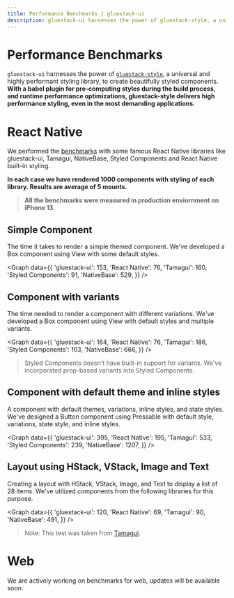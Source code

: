 ```yaml
---
title: Performance Benchmarks | gluestack-ui
description: gluestack-ui harnesses the power of gluestack-style, a universal and highly performant styling library, to create beautifully styled components. With a babel plugin for pre-computing styles during the build process, and runtime performance optimizations, gluestack-style delivers high performance styling, even in the most demanding applications.
---
```



<Meta title="Performance/Benchmarks" />

# Performance Benchmarks

`gluestack-ui` harnesses the power of [`gluestack-style`](https://style.gluestack.io), a universal and highly performant styling library, to create beautifully styled components. **With a babel plugin for pre-computing styles during the build process, and runtime performance optimizations, gluestack-style delivers high performance styling, even in the most demanding applications.**

# React Native

We performed the [benchmarks](https://github.com/gluestack/gluestack-ui-benchmarks) with some famous React Native libraries like gluestack-ui, Tamagui, NativeBase, Styled Components and React Native built-in styling.

**In each case we have rendered 1000 components with styling of each library. Results are average of 5 mounts.**

> **All the benchmarks were measured in production enviornment on iPhone 13.**

## Simple Component

The time it takes to render a simple themed component. We've developed a Box component using View with some default styles.

<Graph
  data={{
    'gluestack-ui': 153,
    'React Native': 76,
    'Tamagui': 160,
    'Styled Components': 91,
    'NativeBase': 529,
  }}
/>

## Component with variants

The time needed to render a component with different variations. We've developed a Box component using View with default styles and multiple variants.

<Graph
  data={{
    'gluestack-ui': 164,
    'React Native': 76,
    'Tamagui': 186,
    'Styled Components': 103,
    'NativeBase': 666,
  }}
/>

> Styled Components doesn't have built-in support for variants. We've incorporated prop-based variants into Styled Components.

## Component with default theme and inline styles

A component with default themes, variations, inline styles, and state styles. We've designed a Button component using Pressable with default style, variations, state style, and inline styles.

<Graph
  data={{
    'gluestack-ui': 395,
    'React Native': 195,
    'Tamagui': 533,
    'Styled Components': 239,
    'NativeBase': 1207,
  }}
/>

## Layout using HStack, VStack, Image and Text

Creating a layout with HStack, VStack, Image, and Text to display a list of 28 items. We've utilized components from the following libraries for this purpose.

<Graph
  data={{
    'gluestack-ui': 120,
    'React Native': 69,
    'Tamagui': 90,
    'NativeBase': 491,
  }}
/>

> Note: This test was taken from [Tamagui](https://github.com/tamagui/tamagui/tree/24ac758bbe5d6ff2f67f25071df4286e0594f578/starters/benchmark).

# Web

We are actively working on benchmarks for web, updates will be available soon.
